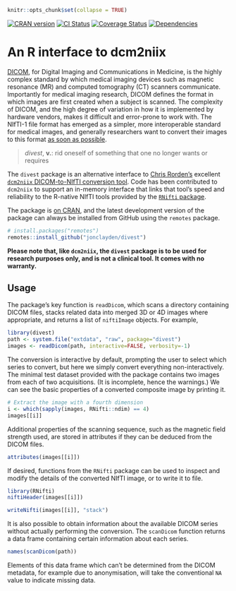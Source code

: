 ```r
knitr::opts_chunk$set(collapse = TRUE)
```

[![CRAN version](http://www.r-pkg.org/badges/version/divest)](https://cran.r-project.org/package=divest) [![CI Status](https://github.com/jonclayden/divest/actions/workflows/ci.yaml/badge.svg)](https://github.com/jonclayden/divest/actions/workflows/ci.yaml) [![Coverage Status](https://coveralls.io/repos/github/jonclayden/divest/badge.svg?branch=master)](https://coveralls.io/github/jonclayden/divest?branch=master) [![Dependencies](https://tinyverse.netlify.com/badge/divest)](https://tinyverse.netlify.app)

# An R interface to dcm2niix

[DICOM](https://www.dicomstandard.org), for Digital Imaging and Communications in Medicine, is the highly complex standard by which medical imaging devices such as magnetic resonance (MR) and computed tomography (CT) scanners communicate. Importantly for medical imaging research, DICOM defines the format in which images are first created when a subject is scanned. The complexity of DICOM, and the high degree of variation in how it is implemented by hardware vendors, makes it difficult and error-prone to work with. The NIfTI-1 file format has emerged as a simpler, more interoperable standard for medical images, and generally researchers want to convert their images to this format [as soon as possible](https://doi.org/10.1016/j.jneumeth.2016.03.001).

> *divest*, **v.**: rid oneself of something that one no longer wants or requires

The `divest` package is an alternative interface to [Chris Rorden's](http://www.mccauslandcenter.sc.edu/crnl/) excellent [`dcm2niix` DICOM-to-NIfTI conversion tool](https://github.com/rordenlab/dcm2niix). Code has been contributed to `dcm2niix` to support an in-memory interface that links that tool's speed and reliability to the R-native NIfTI tools provided by the [`RNifti` package](https://github.com/jonclayden/RNifti).

The package is [on CRAN](https://cran.r-project.org/package=divest), and the latest development version of the package can always be installed from GitHub using the `remotes` package.

```r
# install.packages("remotes")
remotes::install_github("jonclayden/divest")
```

**Please note that, like `dcm2niix`, the `divest` package is to be used for research purposes only, and is not a clinical tool. It comes with no warranty.**

## Usage

The package's key function is `readDicom`, which scans a directory containing DICOM files, stacks related data into merged 3D or 4D images where appropriate, and returns a list of `niftiImage` objects. For example,

```r
library(divest)
path <- system.file("extdata", "raw", package="divest")
images <- readDicom(path, interactive=FALSE, verbosity=-1)
```

The conversion is interactive by default, prompting the user to select which series to convert, but here we simply convert everything non-interactively. The minimal test dataset provided with the package contains two images from each of two acquisitions. (It is incomplete, hence the warnings.) We can see the basic properties of a converted composite image by printing it.

```r
# Extract the image with a fourth dimension
i <- which(sapply(images, RNifti::ndim) == 4)
images[[i]]
```

Additional properties of the scanning sequence, such as the magnetic field strength used, are stored in attributes if they can be deduced from the DICOM files.

```r
attributes(images[[i]])
```

If desired, functions from the `RNifti` package can be used to inspect and modify the details of the converted NIfTI image, or to write it to file.

```r
library(RNifti)
niftiHeader(images[[i]])
```
```r
writeNifti(images[[i]], "stack")
```

It is also possible to obtain information about the available DICOM series without actually performing the conversion. The `scanDicom` function returns a data frame containing certain information about each series.

```r
names(scanDicom(path))
```

Elements of this data frame which can't be determined from the DICOM metadata, for example due to anonymisation, will take the conventional `NA` value to indicate missing data.

